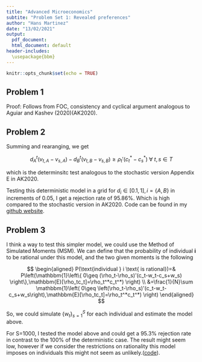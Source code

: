 ```yaml
---
title: "Advanced Microeconomics"
subtite: "Problem Set 1: Revealed preferences"
author: "Hans Martinez"
date: "13/02/2021"
output: 
  pdf_document:
  html_document: default
header-includes: 
  \usepackage{bbm}
---
```


```r
knitr::opts_chunk$set(echo = TRUE)
```

## Problem 1

Proof: Follows from FOC, consistency and cyclical argument analogous to Aguiar and Kashev (2020)(AK2020).

## Problem 2

Summing and rearanging, we get

$$
d_A^t(v_{t,A}-v_{s,A}) - d_B^t(v_{t,B}-v_{s,B}) \geq \rho_t'(c_t^*-c_s^*) \:\forall\: t,s\in T
$$

which is the determinsitc test analogous to the stochastic version Appendix E in AK2020.

Testing this deterministic model in a grid for $d_i \in [0.1,1], i=\{A,B\}$ in increments of 0.05, I get a rejection rate of 95.86%. Which is high compared to the stochastic version in AK2020. Code can be found in my [github website](https://github.com/hans-mtz/Adv-Micro).

## Problem 3

I think a way to test this simpler model, we could use the Method of Simulated Moments (MSM). We can define that the probability of individual **i** to be rational under this model, and the two given moments is the following

$$
\begin{aligned}
P(\text{individual } i \text{ is rational})=& P\left(\mathbbm{1}\left\{ 0\geq (\rho_t-\rho_s)'(c_t-w_t-c_s+w_s) \right\},\mathbbm{E}[\rho_tc_t]=\rho_t^*c_t^*) \right) \\
&=\frac{1}{N}\sum \mathbbm{1}\left( 0\geq \left(\rho_t-\rho_s)'(c_t-w_t-c_s+w_s\right),\mathbbm{E}[\rho_tc_t]=\rho_t^*c_t^*) \right)
\end{aligned}
$$

So, we could simulate $\{w_t\}_{s=1}^{S}$ for each individual and estimate the model above.

For S=1000, I tested the model above and could get a 95.3% rejection rate in contrast to the 100% of the deterministic case. The result might seem low, however if we consider the restrictions on rationality this model imposes on individuals this might not seem as unlikely.([code](https://github.com/hans-mtz/Adv-Micro)).


